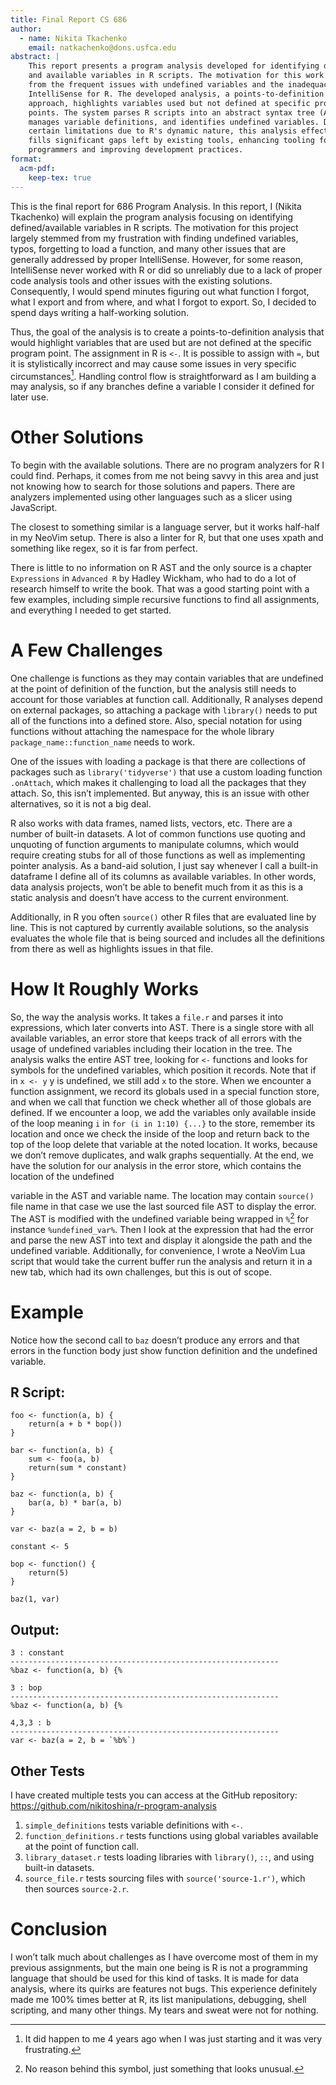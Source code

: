 ```yaml
---
title: Final Report CS 686
author:
  - name: Nikita Tkachenko
    email: natkachenko@dons.usfca.edu
abstract: |
    This report presents a program analysis developed for identifying defined
    and available variables in R scripts. The motivation for this work arises
    from the frequent issues with undefined variables and the inadequacy of
    IntelliSense for R. The developed analysis, a points-to-definition
    approach, highlights variables used but not defined at specific program
    points. The system parses R scripts into an abstract syntax tree (AST),
    manages variable definitions, and identifies undefined variables. Despite
    certain limitations due to R's dynamic nature, this analysis effectively
    fills significant gaps left by existing tools, enhancing tooling for R
    programmers and improving development practices.
format:
  acm-pdf: 
    keep-tex: true  
---
```


This is the final report for 686 Program Analysis. In this report, I (Nikita Tkachenko) will explain the program analysis focusing on identifying defined/available variables in R scripts. The motivation for this project largely stemmed from my frustration with finding undefined variables, typos, forgetting to load a function, and many other issues that are generally addressed by proper IntelliSense. However, for some reason, IntelliSense never worked with R or did so unreliably due to a lack of proper code analysis tools and other issues with the existing solutions. Consequently, I would spend minutes figuring out what function I forgot, what I export and from where, and what I forgot to export. So, I decided to spend days writing a half-working solution.

Thus, the goal of the analysis is to create a points-to-definition analysis that would highlight variables that are used but are not defined at the specific program point.
The assignment in R is `<-`. It is possible to assign with `=`, but it is stylistically incorrect and may cause some issues in very specific circumstances^[It did happen to me 4 years ago when I was just starting and it was very frustrating.].
Handling control flow is straightforward as I am building a may analysis, so if any branches define a variable I consider it defined for later use.

# Other Solutions

To begin with the available solutions. There are no program analyzers for R I could find. Perhaps, it comes from me not being savvy in this area and just not knowing how to search for those solutions and papers. There are analyzers implemented using other languages such as a slicer using JavaScript.

The closest to something similar is a language server, but it works half-half in my NeoVim setup. There is also a linter for R, but that one uses xpath and something like regex, so it is far from perfect.

There is little to no information on R AST and the only source is a chapter `Expressions` in `Advanced R` by Hadley Wickham, who had to do a lot of research himself to write the book. That was a good starting point with a few examples, including simple recursive functions to find all assignments, and everything I needed to get started.

# A Few Challenges

One challenge is functions as they may contain variables that are undefined at the point of definition of the function, but the analysis still needs to account for those variables at function call. Additionally, R analyses depend on external packages, so attaching a package with `library()` needs to put all of the functions into a defined store. Also, special notation for using functions without attaching the namespace for the whole library `package_name::function_name` needs to work.

One of the issues with loading a package is that there are collections of packages such as `library('tidyverse')` that use a custom loading function `.onAttach`, which makes it challenging to load all the packages that they attach. So, this isn't implemented. But anyway, this is an issue with other alternatives, so it is not a big deal.

R also works with data frames, named lists, vectors, etc. There are a number of built-in datasets. A lot of common functions use quoting and unquoting of function arguments to manipulate columns, which would require creating stubs for all of those functions as well as implementing pointer analysis. As a band-aid solution, I just say whenever I call a built-in dataframe I define all of its columns as available variables. In other words, data analysis projects, won't be able to benefit much from it as this is a static analysis and doesn't have access to the current environment.

Additionally, in R you often `source()` other R files that are evaluated line by line. This is not captured by currently available solutions, so the analysis evaluates the whole file that is being sourced and includes all the definitions from there as well as highlights issues in that file.

# How It Roughly Works

So, the way the analysis works. It takes a `file.r` and parses it into expressions, which later converts into AST. There is a single store with all available variables, an error store that keeps track of all errors with the usage of undefined variables including their location in the tree. The analysis walks the entire AST tree, looking for `<-` functions and looks for symbols for the undefined variables, which position it records. Note that if in `x <- y` y is undefined, we still add `x` to the store. When we encounter a function assignment, we record its globals used in a special function store, and when we call that function we check whether all of those globals are defined. If we encounter a loop, we add the variables only available inside of the loop meaning `i` in `for (i in 1:10) {...}` to the store, remember its location and once we check the inside of the loop and return back to the top of the loop delete that variable at the noted location. It works, because we don't remove duplicates, and walk graphs sequentially. At the end, we have the solution for our analysis in the error store, which contains the location of the undefined

 variable in the AST and variable name. The location may contain `source()` file name in that case we use the last sourced file AST to display the error. The AST is modified with the undefined variable being wrapped in `%`^[No reason behind this symbol, just something that looks unusual.] for instance `%undefined_var%`. Then I look at the expression that had the error and parse the new AST into text and display it alongside the path and the undefined variable. Additionally, for convenience, I wrote a NeoVim Lua script that would take the current buffer run the analysis and return it in a new tab, which had its own challenges, but this is out of scope.

# Example

Notice how the second call to `baz` doesn't produce any errors and that errors in the function body just show function definition and the undefined variable.

## R Script:
```
foo <- function(a, b) {
    return(a + b * bop())
}

bar <- function(a, b) {
    sum <- foo(a, b)
    return(sum * constant)
}

baz <- function(a, b) {
    bar(a, b) * bar(a, b)
}

var <- baz(a = 2, b = b)

constant <- 5

bop <- function() {
    return(5)
}

baz(1, var)
```

## Output:

```
3 : constant
------------------------------------------------------------
%baz <- function(a, b) {%
 
3 : bop
------------------------------------------------------------
%baz <- function(a, b) {%
 
4,3,3 : b
------------------------------------------------------------
var <- baz(a = 2, b = `%b%`)
```

## Other Tests

I have created multiple tests you can access at the GitHub repository: [https://github.com/nikitoshina/r-program-analysis](https://github.com/nikitoshina/r-program-analysis)

1. `simple_definitions` tests variable definitions with `<-`.
2. `function_definitions.r` tests functions using global variables available at the point of function call.
3. `library_dataset.r` tests loading libraries with `library()`, `::`, and using built-in datasets.
4. `source_file.r` tests sourcing files with `source('source-1.r')`, which then sources `source-2.r`.

# Conclusion

I won't talk much about challenges as I have overcome most of them in my previous assignments, but the main one being is R is not a programming language that should be used for this kind of tasks. It is made for data analysis, where its quirks are features not bugs. This experience definitely made me 100% times better at R, its list manipulations, debugging, shell scripting, and many other things. My tears and sweat were not for nothing.

